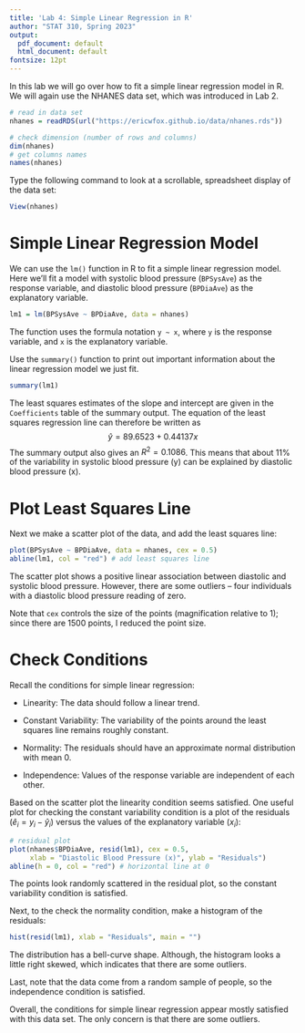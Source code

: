 ```yaml
---
title: 'Lab 4: Simple Linear Regression in R'
author: "STAT 310, Spring 2023"
output:
  pdf_document: default
  html_document: default
fontsize: 12pt
---
```


In this lab we will go over how to fit a simple linear regression model in R.  We will again use the NHANES data set, which was introduced in Lab 2.  

```r
# read in data set
nhanes = readRDS(url("https://ericwfox.github.io/data/nhanes.rds"))
```

```r
# check dimension (number of rows and columns)
dim(nhanes)
# get columns names
names(nhanes)
```

Type the following command to look at a scrollable, spreadsheet display of the data set:

```r
View(nhanes)
```


\newpage

# Simple Linear Regression Model

We can use the `lm()` function in R to fit a simple linear regression model.  Here we'll fit a model with systolic blood pressure (`BPSysAve`) as the response variable, and diastolic blood pressure (`BPDiaAve`) as the explanatory variable.\footnote{Some background info about blood pressure: \url{https://www.cdc.gov/bloodpressure/about.htm}} 

```r
lm1 = lm(BPSysAve ~ BPDiaAve, data = nhanes)
```

The function uses the formula notation `y ~ x`, where `y` is the response variable, and `x` is the explanatory variable.

Use the `summary()` function to print out important information about the linear regression model we just fit.
```r
summary(lm1)
```
The least squares estimates of the slope and intercept are given in the `Coefficients` table of the summary output. The equation of the least squares regression line can therefore be written as
$$ \hat{y} = 89.6523 + 0.44137 x$$
The summary output also gives an $R^2 = 0.1086$.  This means that about 11\% of the variability in systolic blood pressure (y) can be explained by diastolic blood pressure (x).  

\newpage
# Plot Least Squares Line

Next we make a scatter plot of the data, and add the least squares line:

```r
plot(BPSysAve ~ BPDiaAve, data = nhanes, cex = 0.5)
abline(lm1, col = "red") # add least squares line
```

The scatter plot shows a positive linear association between diastolic and systolic blood pressure.  However, there are some outliers -- four individuals with a diastolic blood pressure reading of zero.  

Note that `cex` controls the size of the points (magnification relative to 1); since there are 1500 points, I reduced the point size.


\newpage

# Check Conditions

Recall the conditions for simple linear regression: 

* Linearity: The data should follow a linear trend.

* Constant Variability: The variability of the points around the least squares line remains roughly constant.

* Normality: The residuals should have an approximate normal distribution with mean 0.

* Independence: Values of the response variable are independent of each other. 

Based on the scatter plot the linearity condition seems satisfied.  One useful plot for checking the constant variability condition is a plot of the residuals ($\hat{e}_i = y_i - \hat{y}_i$) versus the values of the explanatory variable ($x_i$):

```r
# residual plot
plot(nhanes$BPDiaAve, resid(lm1), cex = 0.5,
     xlab = "Diastolic Blood Pressure (x)", ylab = "Residuals")
abline(h = 0, col = "red") # horizontal line at 0
```

The points look randomly scattered in the residual plot, so the constant variability condition is satisfied.   

\newpage

Next, to the check the normality condition, make a histogram of the residuals:

```r
hist(resid(lm1), xlab = "Residuals", main = "")
```

The distribution has a bell-curve shape.  Although, the histogram looks a little right skewed, which indicates that there are some outliers.  

Last, note that the data come from a random sample of people, so the independence condition is satisfied.

Overall, the conditions for simple linear regression appear mostly satisfied with this data set.  The only concern is that there are some outliers.  




